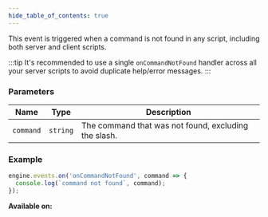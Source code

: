 ```yaml
---
hide_table_of_contents: true
---
```



This event is triggered when a command is not found in any script, including both server and client scripts.

:::tip
It's recommended to use a single `onCommandNotFound` handler across all your server scripts to avoid duplicate help/error messages.
:::

### Parameters

| Name      | Type     | Description                                          |
| --------- | -------- | ---------------------------------------------------- |
| `command` | `string` | The command that was not found, excluding the slash. |

### Example

```js
engine.events.on('onCommandNotFound', command => {
  console.log(`command not found`, command);
});
```

**Available on:** <ClientTag />
